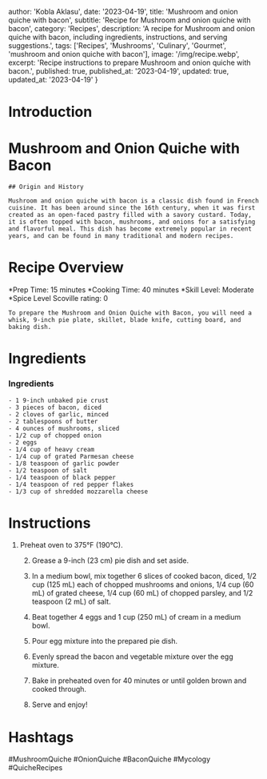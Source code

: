 
  author: 'Kobla Aklasu',
  date: '2023-04-19',
  title: 'Mushroom and onion quiche with bacon',
  subtitle: 'Recipe for Mushroom and onion quiche with bacon',
  category: 'Recipes',
  description: 'A recipe for Mushroom and onion quiche with bacon, including ingredients, instructions, and serving suggestions.',
  tags: ['Recipes', 'Mushrooms', 'Culinary', 'Gourmet', 'mushroom and onion quiche with bacon'],
  image: '/img/recipe.webp',
  excerpt: 'Recipe instructions to prepare Mushroom and onion quiche with bacon.',
  published: true,
  published_at: '2023-04-19',
  updated: true,
  updated_at: '2023-04-19'
}


  # Introduction

# Mushroom and Onion Quiche with Bacon
    
    ## Origin and History
    
    Mushroom and onion quiche with bacon is a classic dish found in French cuisine. It has been around since the 16th century, when it was first created as an open-faced pastry filled with a savory custard. Today, it is often topped with bacon, mushrooms, and onions for a satisfying and flavorful meal. This dish has become extremely popular in recent years, and can be found in many traditional and modern recipes.

# Recipe Overview

*Prep Time: 15 minutes
    *Cooking Time: 40 minutes
    *Skill Level: Moderate
    *Spice Level Scoville rating: 0
    
    To prepare the Mushroom and Onion Quiche with Bacon, you will need a whisk, 9-inch pie plate, skillet, blade knife, cutting board, and baking dish.

# Ingredients

### Ingredients
    
    - 1 9-inch unbaked pie crust
    - 3 pieces of bacon, diced
    - 2 cloves of garlic, minced 
    - 2 tablespoons of butter
    - 4 ounces of mushrooms, sliced
    - 1/2 cup of chopped onion 
    - 2 eggs
    - 1/4 cup of heavy cream
    - 1/4 cup of grated Parmesan cheese
    - 1/8 teaspoon of garlic powder
    - 1/2 teaspoon of salt
    - 1/4 teaspoon of black pepper
    - 1/4 teaspoon of red pepper flakes
    - 1/3 cup of shredded mozzarella cheese

# Instructions

1. Preheat oven to 375°F (190°C).
    
    2. Grease a 9-inch (23 cm) pie dish and set aside.
    
    3. In a medium bowl, mix together 6 slices of cooked bacon, diced, 1/2 cup (125 mL) each of chopped mushrooms and onions, 1/4 cup (60 mL) of grated cheese, 1/4 cup (60 mL) of chopped parsley, and 1/2 teaspoon (2 mL) of salt.
    
    4. Beat together 4 eggs and 1 cup (250 mL) of cream in a medium bowl.
    
    5. Pour egg mixture into the prepared pie dish.
    
    6. Evenly spread the bacon and vegetable mixture over the egg mixture.
    
    7. Bake in preheated oven for 40 minutes or until golden brown and cooked through.
    
    8. Serve and enjoy!

# Hashtags

#MushroomQuiche #OnionQuiche #BaconQuiche #Mycology #QuicheRecipes



